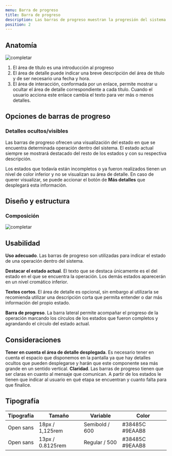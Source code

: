 ```yaml
---
menu: Barra de progreso
title: Barra de progreso
description: Las barras de progreso muestran la progresión del sistema sobre el estado de una operación.
position: 2
---
```



## Anatomía

![completar](/componentes/barradeprogreso/anatomía-1.svg)

1. El área de título es una introducción al progreso
2. El área de detalle puede indicar una breve descripción del área de título y de ser necesario una fecha y hora.
3. El área de interacción, conformada por un enlace, permite mostrar u ocultar el área de detalle correspondiente a cada título. Cuando el usuario acciona este enlace cambia el texto para ver más o menos detalles.

## Opciones de barras de progreso

### Detalles ocultos/visibles

Las barras de progreso ofrecen una visualización del estado en que se encuentra determinada operación dentro del sistema. El estado actual siempre se mostrará destacado del resto de los estados y con su respectiva descripción.

Los estados que todavía están incompletos o ya fueron realizados tienen un nivel de color inferior y no se visualizan su área de detalle. En caso de querer visualizar, se puede accionar el botón de **Más detalles** que desplegará esta información.

<Example transparent={true}>
  <Row>
    <Col items={1}>
      <ProgessionExample />
    </Col>
  </Row>
</Example>

## Diseño y estructura

### Composición

![completar](/componentes/barradeprogreso/composición-1.svg)

## Usabilidad

**Uso adecuado**. Las barras de progreso son utilizadas para indicar el estado de una operación dentro del sistema.

**Destacar el estado actual**. El texto que se destaca únicamente es el del estado en el que se encuentra la operación. Los demás estados aparecerán en un nivel cromático inferior.

**Textos cortos**. El área de detalle es opcional, sin embargo al utilizarla se recomienda utilizar una descripción corta que permita entender o dar más información del propio estado.

**Barra de progreso**. La barra lateral permite acompañar el progreso de la operación marcando los círculos de los estados que fueron completos y agrandando el círculo del estado actual.

## Consideraciones

**Tener en cuenta el área de detalle desplegada**. Es necesario tener en cuenta el espacio que disponemos en la pantalla ya que hay detalles ocultos que pueden desplegarse y harán que este componente sea más grande en un sentido vertical.
**Claridad**. Las barras de progreso tienen que ser claras en cuanto al mensaje que comunican. A partir de los estados le tienen que indicar al usuario en qué etapa se encuentran y cuanto falta para que finalice.


## Tipografía

| Tipografía | Tamaño           | Variable       | Color           |
| ---------- | ---------------- | -------------- | --------------- |
| Open sans  | 18px / 1,125rem  | Semibold / 600 | #38485C #9EAAB8 |
| Open sans  | 13px / 0.8125rem | Regular / 500  | #38485C #9EAAB8 |
